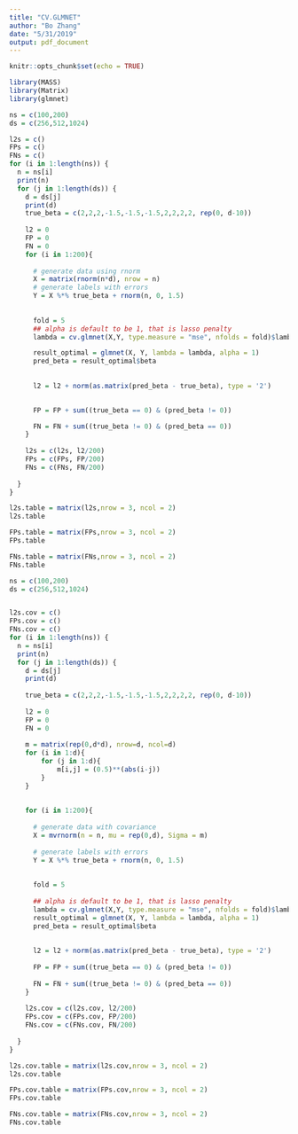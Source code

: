 ```yaml
---
title: "CV.GLMNET"
author: "Bo Zhang"
date: "5/31/2019"
output: pdf_document
---
```


```r
knitr::opts_chunk$set(echo = TRUE)
```

```r
library(MASS)
library(Matrix)
library(glmnet)

ns = c(100,200)
ds = c(256,512,1024)

l2s = c()
FPs = c()
FNs = c()
for (i in 1:length(ns)) {
  n = ns[i]
  print(n)
  for (j in 1:length(ds)) {
    d = ds[j]
    print(d)
    true_beta = c(2,2,2,-1.5,-1.5,-1.5,2,2,2,2, rep(0, d-10))
    
    l2 = 0
    FP = 0
    FN = 0
    for (i in 1:200){
      
      # generate data using rnorm
      X = matrix(rnorm(n*d), nrow = n)
      # generate labels with errors
      Y = X %*% true_beta + rnorm(n, 0, 1.5)
      
      
      fold = 5
      ## alpha is default to be 1, that is lasso penalty
      lambda = cv.glmnet(X,Y, type.measure = "mse", nfolds = fold)$lambda.min

      result_optimal = glmnet(X, Y, lambda = lambda, alpha = 1)
      pred_beta = result_optimal$beta
      
      
      l2 = l2 + norm(as.matrix(pred_beta - true_beta), type = '2')
  

      FP = FP + sum((true_beta == 0) & (pred_beta != 0))

      FN = FN + sum((true_beta != 0) & (pred_beta == 0))
    }
    
    l2s = c(l2s, l2/200)
    FPs = c(FPs, FP/200)
    FNs = c(FNs, FN/200)
    
  }
}

```

```r
l2s.table = matrix(l2s,nrow = 3, ncol = 2)
l2s.table
```

```r
FPs.table = matrix(FPs,nrow = 3, ncol = 2)
FPs.table
```
```r
FNs.table = matrix(FNs,nrow = 3, ncol = 2)
FNs.table
```

```r
ns = c(100,200)
ds = c(256,512,1024)


l2s.cov = c()
FPs.cov = c()
FNs.cov = c()
for (i in 1:length(ns)) {
  n = ns[i]
  print(n)
  for (j in 1:length(ds)) {
    d = ds[j]
    print(d)
    
    true_beta = c(2,2,2,-1.5,-1.5,-1.5,2,2,2,2, rep(0, d-10))
    
    l2 = 0
    FP = 0
    FN = 0
    
    m = matrix(rep(0,d*d), nrow=d, ncol=d)
    for (i in 1:d){
    	for (j in 1:d){
    		m[i,j] = (0.5)**(abs(i-j))
    	}
    }
    
    
    for (i in 1:200){
      
      # generate data with covariance
      X = mvrnorm(n = n, mu = rep(0,d), Sigma = m)
      
      # generate labels with errors
      Y = X %*% true_beta + rnorm(n, 0, 1.5)
      
      
      fold = 5
      
      ## alpha is default to be 1, that is lasso penalty
      lambda = cv.glmnet(X,Y, type.measure = "mse", nfolds = fold)$lambda.min
      result_optimal = glmnet(X, Y, lambda = lambda, alpha = 1)
      pred_beta = result_optimal$beta
      
      
      l2 = l2 + norm(as.matrix(pred_beta - true_beta), type = '2')
      
      FP = FP + sum((true_beta == 0) & (pred_beta != 0))
      
      FN = FN + sum((true_beta != 0) & (pred_beta == 0))
    }
    
    l2s.cov = c(l2s.cov, l2/200)
    FPs.cov = c(FPs.cov, FP/200)
    FNs.cov = c(FNs.cov, FN/200)
    
  }
}
```


```r
l2s.cov.table = matrix(l2s.cov,nrow = 3, ncol = 2)
l2s.cov.table
```

```r
FPs.cov.table = matrix(FPs.cov,nrow = 3, ncol = 2)
FPs.cov.table
```

```r
FNs.cov.table = matrix(FNs.cov,nrow = 3, ncol = 2)
FNs.cov.table
```